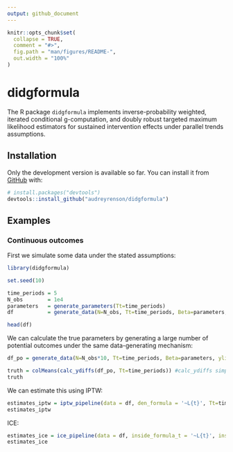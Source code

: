 ```yaml
---
output: github_document
---
```


<!-- README.md is generated from README.Rmd. Please edit that file -->

```r
knitr::opts_chunk$set(
  collapse = TRUE,
  comment = "#>",
  fig.path = "man/figures/README-",
  out.width = "100%"
)
```

# didgformula

<!-- badges: start -->
<!-- badges: end -->

The R package `didgformula` implements inverse-probability weighted, iterated conditional g-computation, and doubly robust targeted maximum likelihood estimators for sustained intervention effects under parallel trends assumptions.

## Installation

Only the development version is available so far. You can install it from [GitHub](https://github.com/) with:

``` r
# install.packages("devtools")
devtools::install_github("audreyrenson/didgformula")
```

## Examples

### Continuous outcomes

First we simulate some data under the stated assumptions:

```r
library(didgformula)

set.seed(10)

time_periods = 5
N_obs        = 1e4
parameters   = generate_parameters(Tt=time_periods)
df           = generate_data(N=N_obs, Tt=time_periods, Beta=parameters, ylink = 'rnorm_identity')

head(df)
```

We can calculate the true parameters by generating a large number of potential outcomes under the same data-generating mechanism:

```r
df_po = generate_data(N=N_obs*10, Tt=time_periods, Beta=parameters, ylink='rnorm_identity', potential_outcomes = TRUE)

truth = colMeans(calc_ydiffs(df_po, Tt=time_periods)) #calc_ydiffs simply takes Y_t-Y_{t-1} for t=1,...,T
truth
```

We can estimate this using IPTW:

```r
estimates_iptw = iptw_pipeline(data = df, den_formula = '~L{t}', Tt=time_periods)
estimates_iptw
```
ICE:
```r
estimates_ice = ice_pipeline(data = df, inside_formula_t = '~L{t}', inside_formula_tmin1='~L{t-1}', outside_formula = '~L{k}', Tt=time_periods)
estimates_ice
```

